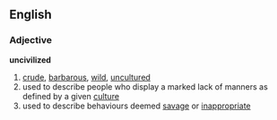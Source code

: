 ==English==
===Adjective===
'''uncivilized'''
# [[crude]], [[barbarous]], [[wild]], [[uncultured]]
# used to describe people who display a marked lack of manners as defined by a given [[culture]]
# used to describe behaviours deemed [[savage]] or [[inappropriate]]